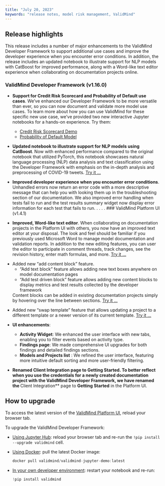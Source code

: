 ```yaml
---
title: "July 20, 2023"
keywords: "release notes, model risk management, ValidMind"
---
```


## Release highlights

This release includes a number of major enhancements to the ValidMind Developer Framework to support additional use cases and improve the developer experience when you encounter error conditions. In addition, the release includes an updated notebook to illustrate support for NLP models with CatBoost for improved performance, along with a Word-like text editor experience when collaborating on documentation projects online.

### ValidMind Developer Framework (v1.16.0)

- **Support for Credit Risk Scorecard and Probability of Default use cases**. We've enhanced our Developer Framework to be more versatile than ever, so you can now document and validate more model use cases. To learn more about how you can use ValidMind for these specific new use case, we've provided two new interactive Jupyter notebooks for a hands-on experience. Try them:
    
    - [Credit Risk Scorecard Demo](../notebooks/probability_of_default/credit_risk_scorecard_demo.ipynb)
    - [Probability of Default Model](../notebooks/probability_of_default/probability_of_default_validmind.ipynb)

- **Updated notebook to illustrate support for NLP models using CatBoost**. Now with enhanced performance compared to the original notebook that utilized PyTorch, this notebook showcases natural language processing (NLP) data analysis and text classification using the Developer Framework with emphasis on the in-depth analysis and preprocessing of COVID-19 tweets. [Try it ...](../notebooks/nlp/nlp_sentiment_analysis_catboost_demo.ipynb)

- **Improved developer experience when you encounter error conditions**. Unhandled errors now return an error code with a more descriptive message that can help you with looking them up in the troubleshooting section of our documentation. We also improved error handling when tests fail to run and the test results summary widget now display error information for each test that fails to run. 
 . . . . 
### ValidMind Platform UI (v1.4.1)

- **Improved, Word-like text editor**. When collaborating on documentation projects in the Platform UI with others, you now have an improved text editor at your disposal. The look and feel should be familiar if you previously used Microsoft Word to manage model documentation and validation reports. In addition to the new editing features, you can user the editor to participate in comment threads, track changes, see the revision history, enter math formulas, and more. [Try it ...](collaborate-on-documentation-projects.qmd)

<!--- TO DO screen shot --->

- Added new "add content block" feature.
    - "Add text block" feature allows adding new text boxes anywhere on model documentation pages
    - "Add test driven block" feature allows adding new content blocks to display metrics and test results collected by the developer framework
    
    Content blocks can be added in existing documentation projects simply by hovering over the line between sections. [Try it ...](add-content-blocks.qmd) 

<!--- TO DO Need Swap template docs --->

- Added new "swap template" feature that allows updating a project to a different template or a newer version of its current template. [Try it ...](swap-template.qmd)

- **UI enhancements**:
    - **Activity Widget**: We enhanced the user interface with new tabs, enabling you to filter events based on activity type.
    - **Findings page**: We made comprehensive UI upgrades for both findings and detailed findings sections.
    - **Models and Projects list** : We refined the user interface, featuring more intuitive default sorting and more user-friendly filtering.

<!-- This requires a docs update, included in this PR -->
- **Renamed Client Integration page to Getting Started. To better reflect when you use the credentials for a newly created documentation project with the ValidMind Developer Framework, we have renamed the **Client Integration** page to **Getting Started** in the Platform UI. 

## How to upgrade

To access the latest version of the [ValidMind Platform UI](http://app.prod.validmind.ai/), reload your browser tab.

To upgrade the ValidMind Developer Framework:

- [Using Jupyter Hub](try-developer-framework-with-jupyterhub.qmd): reload your browser tab and re-run the `!pip install --upgrade validmind` cell.

- [Using Docker](try-developer-framework-with-docker.qmd): pull the latest Docker image:
    
    ```jsx
    docker pull validmind/validmind-jupyter-demo:latest
    
    ```
    
- [In your own developer environment](install-and-initialize-developer-framework.qmd): restart your notebook and re-run:
    
    ```python
    !pip install validmind
    ```
